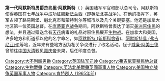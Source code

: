 {{Unreferenced|time=2020-10-28T09:17:23+00:00}}
'''第一代阿默斯特男爵杰弗里·阿默斯特'''（{{lang-en|Jeffery Amherst, 1st Baron Amherst}}  {{bd|1717年|1月29日|1797年|8月3日}}）英国陆军军官和部队总司令。阿默斯特使得英国在[[七年战争|七年战争]]中成功征服[[新法兰西|新法兰西]]（即[[英法北美战争|英法北美战争]]）。在他的指挥下，英军占领了路易斯堡、魁北克市和蒙特利尔等城市以及几个关键要塞。他还是加拿大地区第一位英国总督。在[[庞蒂亚克战争|庞蒂亚克战争]]期间，阿默斯特曾表达了消灭[[美洲原住民|美洲原住民]]的想法，并且通过赠送含有[[天花|天花]]病毒的礼品对原住民展开[[生物战|生物战]]。在加拿大和美国，许多地方和街道都以他的名字命名，如[[阿默斯特_(新斯科舍省)|阿默斯特 (新斯科舍省)]]、[[阿默斯特县_(弗吉尼亚州)|阿默斯特县 (弗吉尼亚州)]]等地，近年来有些地方因为相关争议进行了改名活动。侄子[[威廉·阿美士德|威廉·阿美士德]]曾前往[[中国|中国]][[大清|大清]]觐见[[嘉庆帝|嘉庆帝]]未果，后任印度总督。

{{英國陸軍元帥 (1727年－1901年)}}

{{DEFAULTSORT:Amherst, Jeffery Amherst, 1st Baron}}
[[Category:大不列顛男爵|Category:大不列顛男爵]]
[[Category:英国陆军元帅|Category:英国陆军元帅]]
[[Category:弗吉尼亚殖民地总督|Category:弗吉尼亚殖民地总督]]
[[Category:生物戰爭|Category:生物戰爭]]
[[Category:英法北美戰爭英國軍事人物|Category:英法北美戰爭英國軍事人物]]
[[Category:美国独立战争英国军事人物|Category:美国独立战争英国军事人物]]
[[Category:肯特郡人_(1965年前)|Category:肯特郡人 (1965年前)]]